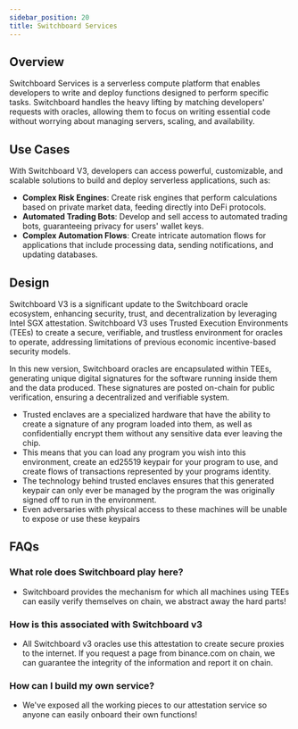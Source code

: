 ```yaml
---
sidebar_position: 20
title: Switchboard Services
---
```


<!---
I. Overview
A. Introduction to Switchboard Services
B. Importance of trusted enclaves and security
C. Key features and benefits of Switchboard Services

II. Use Cases
A. Confidential layers for applications
B. Automated trading bots with guaranteed security
C. Complex automation flows for applications controlled by Switchboard Secured Signers

III. Verifiability
A. Importance of verifiability in Switchboard Services
B. How Switchboard Services achieve verifiable execution
C. Attestation Program and its role in ensuring verifiability

IV. Long Running Functions
A. Definition and examples of long running functions
B. How Switchboard Services handle long running functions
C. Benefits and considerations for using long running functions

V. Short Running Functions
A. Definition and examples of short running functions
B. How Switchboard Services handle short running functions
C. Benefits and considerations for using short running functions


VI. Getting Started
A. Prerequisites for using Switchboard Services
B. Step-by-step guide to setting up Switchboard Services
C. Tips and best practices for using Switchboard Services effectively

VII. Learn More
A. Additional resources and documentation
B. Support channels and community involvement
C. Staying up-to-date with the latest developments in Switchboard Services
-->

## Overview

Switchboard Services is a serverless compute platform that enables developers to
write and deploy functions designed to perform specific tasks. Switchboard
handles the heavy lifting by matching developers' requests with oracles,
allowing them to focus on writing essential code without worrying about managing
servers, scaling, and availability.

## Use Cases

With Switchboard V3, developers can access powerful, customizable, and scalable
solutions to build and deploy serverless applications, such as:

- **Complex Risk Engines**: Create risk engines that perform calculations based
  on private market data, feeding directly into DeFi protocols.
- **Automated Trading Bots**: Develop and sell access to automated trading bots,
  guaranteeing privacy for users' wallet keys.
- **Complex Automation Flows**: Create intricate automation flows for
  applications that include processing data, sending notifications, and updating
  databases.

## Design

Switchboard V3 is a significant update to the Switchboard oracle ecosystem,
enhancing security, trust, and decentralization by leveraging Intel SGX
attestation. Switchboard V3 uses Trusted Execution Environments (TEEs) to create
a secure, verifiable, and trustless environment for oracles to operate,
addressing limitations of previous economic incentive-based security models.

In this new version, Switchboard oracles are encapsulated within TEEs,
generating unique digital signatures for the software running inside them and
the data produced. These signatures are posted on-chain for public verification,
ensuring a decentralized and verifiable system.

- Trusted enclaves are a specialized hardware that have the ability to create a
  signature of any program loaded into them, as well as confidentially encrypt
  them without any sensitive data ever leaving the chip.
- This means that you can load any program you wish into this environment,
  create an ed25519 keypair for your program to use, and create flows of
  transactions represented by your programs identity.
- The technology behind trusted enclaves ensures that this generated keypair can
  only ever be managed by the program the was originally signed off to run in
  the environment.
- Even adversaries with physical access to these machines will be unable to
  expose or use these keypairs

## FAQs

### What role does Switchboard play here?

- Switchboard provides the mechanism for which all machines using TEEs can
  easily verify themselves on chain, we abstract away the hard parts!

### How is this associated with Switchboard v3

- All Switchboard v3 oracles use this attestation to create secure proxies to
  the internet. If you request a page from binance.com on chain, we can
  guarantee the integrity of the information and report it on chain.

### How can I build my own service?

- We've exposed all the working pieces to our attestation service so anyone can
  easily onboard their own functions!
